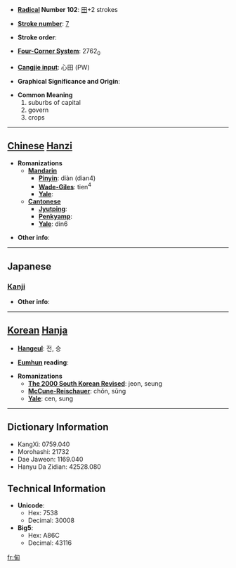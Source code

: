* '''[[Wiktionary:Chinese radical index| Radical]] Number 102''': [[Wiktionary:Chinese radical index 田|田]]+2 strokes

* '''[[Wiktionary:Chinese total strokes index|Stroke number]]''': [[Wiktionary:Chinese total strokes index 7|7]]

* '''Stroke order''': 

* '''[[Wiktionary:Chinese four corner index|Four-Corner System]]''': 2762<sub>0</sub>

* '''[[Wiktionary:Chinese Cangjie index|Cangjie input]]''': 心田 (PW)

* '''Graphical Significance and Origin''': 

* '''Common Meaning'''
*#suburbs of capital
*# govern
*# crops
----

== [[Chinese]] [[Hanzi]] ==

* '''Romanizations'''
** '''[[Mandarin]]'''
*** '''[[Pinyin]]''': diàn (dian4)
*** '''[[Wade-Giles]]''': tien<sup>4</sup>
*** '''[[Yale]]''': 
** '''[[Cantonese]]'''
*** '''[[Jyutping]]''':
*** '''[[Penkyamp]]''': 
*** '''[[Yale]]''': din6

* '''Other info''': 

----

==Japanese==
===[[Kanji]]===
{{kanji|on readings=[[てん]] (ten), [[でん]] (den)
|kun readings=[[かり]] (kari)
}}

* '''Other info''':  

----

== [[Korean]] [[Hanja]] ==

* '''[[Hangeul]]''': 전, 승

* '''[[Eumhun]] reading''': 

* '''Romanizations'''
** '''[[The 2000 South Korean Revised Romanization|The 2000 South Korean Revised]]''': jeon, seung
** '''[[McCune-Reischauer]]''': chŏn, sŭng
** '''[[Yale]]''': cen, sung

----

== Dictionary Information ==

* KangXi: 0759.040
* Morohashi: 21732
* Dae Jaweon: 1169.040
* Hanyu Da Zidian: 42528.080

== Technical Information ==

* '''Unicode''':
** Hex: 7538
** Decimal: 30008
* '''Big5''':
** Hex: A86C
** Decimal: 43116

[[fr:甸]]